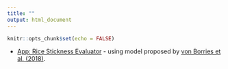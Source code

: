 ```yaml
---
title: ""
output: html_document
---
```


```r
knitr::opts_chunk$set(echo = FALSE)
```


- <a href="https://gfvonborries.shinyapps.io/shinyembrapav4/"> App: Rice Stickness Evaluator</a> - using model proposed by <a href="https://onlinelibrary.wiley.com/doi/abs/10.1002/cche.10017">von Borries et al. (2018)</a>.



<br><br><br><br><br><br><br><br><br><br><br><br><br><br><br><br><br><br><br><br><br>



